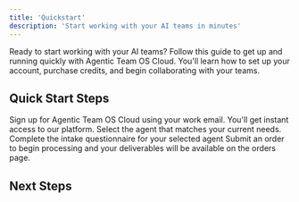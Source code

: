 ```yaml
---
title: 'Quickstart'
description: 'Start working with your AI teams in minutes'
---
```


Ready to start working with your AI teams? Follow this guide to get up and running quickly with Agentic Team OS Cloud. You'll learn how to set up your account, purchase credits, and begin collaborating with your teams.

## Quick Start Steps

<Steps>
  <Step title="Create Your Account">
    Sign up for Agentic Team OS Cloud using your work email. You'll get instant access to our platform.
  </Step>
  <Step title="Hire Your Agent">
    Select the agent that matches your current needs.
  </Step>
  <Step title="Fill Out Intake">
    Complete the intake questionnaire for your selected agent
  </Step>
  <Step title="Get Your Deliverables">
    Submit an order to begin processing and your deliverables will be available on the orders page. 
  </Step>
</Steps>


## Next Steps